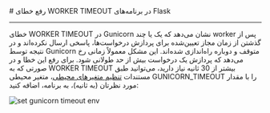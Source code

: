 
<Layout>
# رفع خطای WORKER TIMEOUT در برنامه‌های Flask
<hr className="mb-2" />

خطای <Important>WORKER TIMEOUT</Important> در Gunicorn نشان می‌دهد که یک یا چند worker پس از گذشتن از زمان مجاز تعیین‌شده برای پردازش درخواست‌ها، پاسخی ارسال نکرده‌اند و در نتیجه توسط Gunicorn متوقف و دوباره راه‌اندازی شده‌اند. این مشکل معمولاً زمانی رخ می‌دهد که پردازش یک درخواست بیش از حد طولانی شود.
برای رفع این خطا و در صورتی که به WORKER TIMEOUT بیشتر از 30 ثانیه نیاز دارید، می‌توانید طبق مستندات <a href="../../details/envs" className="blue-link">تنظیم متغیرهای محیطی</a>، متغیر محیطی <Important>GUNICORN_TIMEOUT</Important> را با مقدار مورد نظرتان (به ثانیه)، به برنامه، اضافه کنید:
<div className="h-2" />
<img src="https://files.liara.ir/docs/django/add-gunicorn-timeout-variable-to-django-app.gif" alt="set gunicorn timeout env" />

</Layout>